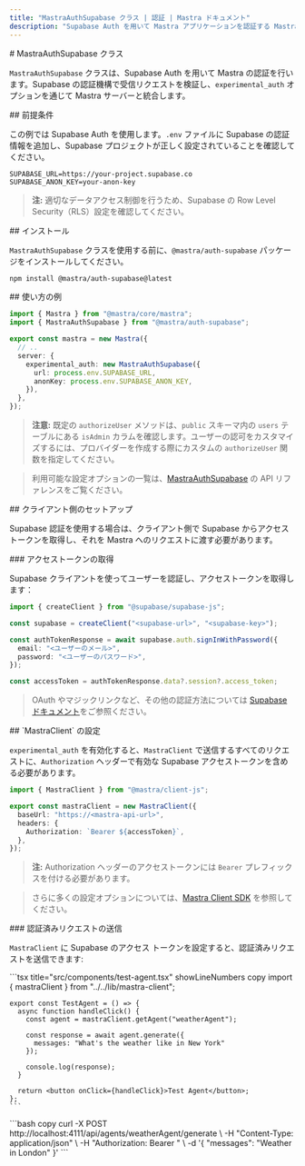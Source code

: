 ```yaml
---
title: "MastraAuthSupabase クラス | 認証 | Mastra ドキュメント"
description: "Supabase Auth を用いて Mastra アプリケーションを認証する MastraAuthSupabase クラスのドキュメント。"
---
```




<div id="mastraauthsupabase-class">
  # MastraAuthSupabase クラス
</div>

`MastraAuthSupabase` クラスは、Supabase Auth を用いて Mastra の認証を行います。Supabase の認証機構で受信リクエストを検証し、`experimental_auth` オプションを通じて Mastra サーバーと統合します。

<div id="prerequisites">
  ## 前提条件
</div>

この例では Supabase Auth を使用します。`.env` ファイルに Supabase の認証情報を追加し、Supabase プロジェクトが正しく設定されていることを確認してください。

```env title=".env" copy
SUPABASE_URL=https://your-project.supabase.co
SUPABASE_ANON_KEY=your-anon-key
```

> **注:** 適切なデータアクセス制御を行うため、Supabase の Row Level Security（RLS）設定を確認してください。


<div id="installation">
  ## インストール
</div>

`MastraAuthSupabase` クラスを使用する前に、`@mastra/auth-supabase` パッケージをインストールしてください。

```bash copy
npm install @mastra/auth-supabase@latest
```


<div id="usage-example">
  ## 使い方の例
</div>

```typescript {2,7-9} title="src/mastra/index.ts" showLineNumbers copy
import { Mastra } from "@mastra/core/mastra";
import { MastraAuthSupabase } from "@mastra/auth-supabase";

export const mastra = new Mastra({
  // ..
  server: {
    experimental_auth: new MastraAuthSupabase({
      url: process.env.SUPABASE_URL,
      anonKey: process.env.SUPABASE_ANON_KEY,
    }),
  },
});
```

> **注意:** 既定の `authorizeUser` メソッドは、`public` スキーマ内の `users` テーブルにある `isAdmin` カラムを確認します。ユーザーの認可をカスタマイズするには、プロバイダーを作成する際にカスタムの `authorizeUser` 関数を指定してください。

> 利用可能な設定オプションの一覧は、[MastraAuthSupabase](/reference/auth/supabase) の API リファレンスをご覧ください。


<div id="client-side-setup">
  ## クライアント側のセットアップ
</div>

Supabase 認証を使用する場合は、クライアント側で Supabase からアクセストークンを取得し、それを Mastra へのリクエストに渡す必要があります。

<div id="retrieving-the-access-token">
  ### アクセストークンの取得
</div>

Supabase クライアントを使ってユーザーを認証し、アクセストークンを取得します：

```typescript title="lib/auth.ts" showLineNumbers copy
import { createClient } from "@supabase/supabase-js";

const supabase = createClient("<supabase-url>", "<supabase-key>");

const authTokenResponse = await supabase.auth.signInWithPassword({
  email: "<ユーザーのメール>",
  password: "<ユーザーのパスワード>",
});

const accessToken = authTokenResponse.data?.session?.access_token;
```

> OAuth やマジックリンクなど、その他の認証方法については [Supabase ドキュメント](https://supabase.com/docs/guides/auth)をご参照ください。


<div id="configuring-mastraclient">
  ## `MastraClient` の設定
</div>

`experimental_auth` を有効化すると、`MastraClient` で送信するすべてのリクエストに、`Authorization` ヘッダーで有効な Supabase アクセストークンを含める必要があります。

```typescript {6} title="lib/mastra/mastra-client.ts" showLineNumbers copy
import { MastraClient } from "@mastra/client-js";

export const mastraClient = new MastraClient({
  baseUrl: "https://<mastra-api-url>",
  headers: {
    Authorization: `Bearer ${accessToken}`,
  },
});
```

> **注:** Authorization ヘッダーのアクセストークンには `Bearer` プレフィックスを付ける必要があります。

> さらに多くの設定オプションについては、[Mastra Client SDK](/docs/server-db/mastra-client) を参照してください。


<div id="making-authenticated-requests">
  ### 認証済みリクエストの送信
</div>

`MastraClient` に Supabase のアクセス トークンを設定すると、認証済みリクエストを送信できます:

<Tabs>
  <TabItem value="curl" label="cURL">
    ```tsx title="src/components/test-agent.tsx" showLineNumbers copy
    import { mastraClient } from "../../lib/mastra-client";

    export const TestAgent = () => {
      async function handleClick() {
        const agent = mastraClient.getAgent("weatherAgent");

        const response = await agent.generate({
          messages: "What's the weather like in New York"
        });

        console.log(response);
      }

      return <button onClick={handleClick}>Test Agent</button>;
    };
    ```

  </TabItem>
  <TabItem value="react" label="React">
    ```bash copy
    curl -X POST http://localhost:4111/api/agents/weatherAgent/generate \
      -H "Content-Type: application/json" \
      -H "Authorization: Bearer <your-supabase-access-token>" \
      -d '{
        "messages": "Weather in London"
      }'
    ```
  </TabItem>
</Tabs>